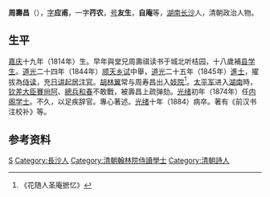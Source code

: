 {{Otheruses|other=名为周寿昌的其他人物|周寿昌}}

'''周壽昌'''（{{bd|1814年||1884年}}），[[表字|字]]'''应甫'''，一字'''荇农'''，[[号|号]]'''友生'''，'''自庵'''等，[[湖南|湖南]][[长沙|长沙]]人，清朝政治人物。

== 生平 ==
[[嘉庆|嘉庆]]十九年（1814年）生。早年與堂兄周壽祺读书于城北听桔园，十八歲補[[县学生|县学生]]。[[道光|道光]]二十四年（1844年）[[顺天|顺天]][[乡试|乡试]]中舉，[[道光|道光]]二十五年（1845年）[[進士|進士]]，擢拔為[[侍读|侍读]]，充[[日讲起居注官|日讲起居注官]]。[[胡林翼|胡林翼]]常与周寿昌出入[[妓院|妓院]]<ref>《花随人圣庵摭忆》</ref>。[[太平军|太平军]]进入[[湖南|湖南]]時，[[钦差大臣|钦差大臣]][[賽尙阿|賽尙阿]]、[[總兵|總兵]][[和春|和春]]不敢戰，被壽昌上疏弹劾。[[光绪|光绪]]初年（1874年）任[[内阁学士|内阁学士]]。不久，以足疾辞官。專心著述。[[光绪|光绪]]十年（1884）病卒。著有《前汉书注校补》等。

== 参考资料 ==
{{reflist}}

{{道光二十五年乙巳恩科殿試金榜}}

{{Authority control}}
{{DEFAULTSORT:Zhou周}}
[[Category:周姓|S]]
[[Category:長沙人|Category:長沙人]]
[[Category:清朝翰林院侍讀學士|Category:清朝翰林院侍讀學士]]
[[Category:清朝詩人|Category:清朝詩人]]